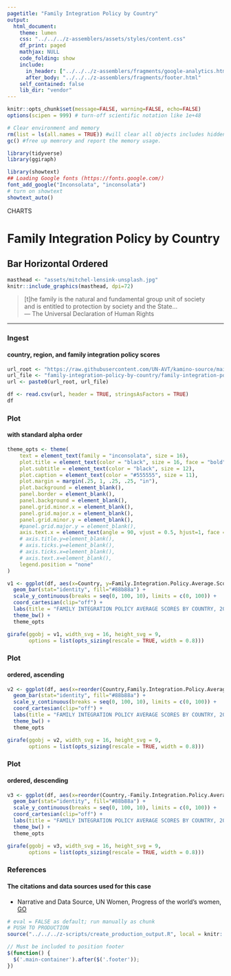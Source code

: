 ```yaml
---
pagetitle: "Family Integration Policy by Country"
output:
  html_document:
    theme: lumen
    css: "../../../z-assemblers/assets/styles/content.css"
    df_print: paged
    mathjax: NULL
    code_folding: show
    include:
      in_header: ["../../../z-assemblers/fragments/google-analytics.html", "../../../z-assemblers/fragments/header.html"]
      after_body: "../../../z-assemblers/fragments/footer.html"
    self_contained: false
    lib_dir: "vendor"
---
```


```r

knitr::opts_chunk$set(message=FALSE, warning=FALSE, echo=FALSE)
options(scipen = 999) # turn-off scientific notation like 1e+48

# Clear environment and memory
rm(list = ls(all.names = TRUE)) #will clear all objects includes hidden objects.
gc() #free up memrory and report the memory usage.

library(tidyverse)
library(ggiraph)

library(showtext)
## Loading Google fonts (https://fonts.google.com/)
font_add_google("Inconsolata", "inconsolata")
# turn on showtext
showtext_auto()

```

<div class="activity">
CHARTS
</div>

# Family Integration Policy by Country
## Bar Horizontal Ordered

```r

masthead <- "assets/mitchel-lensink-unsplash.jpg"
knitr::include_graphics(masthead, dpi=72)

```

> [t]he family is the natural and fundamental group unit of society\
  and is entitled to protection by society and the State...\
--- The Universal Declaration of Human Rights\

***

### Ingest
#### country, region, and family integration policy scores


```r

url_root <- "https://raw.githubusercontent.com/UN-AVT/kamino-source/main/sources/0-shared/data/"
url_file <- "family-integration-policy-by-country/family-integration-policy-by-country.csv"
url <- paste0(url_root, url_file)

df <- read.csv(url, header = TRUE, stringsAsFactors = TRUE)
df

```

### Plot 
#### with standard alpha order

```r

theme_opts <- theme(
    text = element_text(family = "inconsolata", size = 16), 
    plot.title = element_text(color = "black", size = 16, face = "bold"),
    plot.subtitle = element_text(color = "black", size = 12),
    plot.caption = element_text(color = "#555555", size = 11),
    plot.margin = margin(.25, 1, .25, .25, "in"),
    plot.background = element_blank(),
    panel.border = element_blank(),
    panel.background = element_blank(),
    panel.grid.minor.x = element_blank(),
    panel.grid.major.x = element_blank(),
    panel.grid.minor.y = element_blank(),
    #panel.grid.major.y = element_blank(),
    axis.text.x = element_text(angle = 90, vjust = 0.5, hjust=1, face = "bold"),
    # axis.title.y=element_blank(),
    # axis.ticks.y=element_blank(),
    # axis.ticks.x=element_blank(),
    # axis.text.x=element_blank(),
    legend.position = "none"
)

v1 <- ggplot(df, aes(x=Country, y=Family.Integration.Policy.Average.Scores)) + 
  geom_bar(stat="identity", fill="#88b88a") +
  scale_y_continuous(breaks = seq(0, 100, 10), limits = c(0, 100)) +
  coord_cartesian(clip="off") +
  labs(title = "FAMILY INTEGRATION POLICY AVERAGE SCORES BY COUNTRY, 2014", x = NULL, y = "Family integration policy average scores") +
  theme_bw() +
  theme_opts

girafe(ggobj = v1, width_svg = 16, height_svg = 9,
       options = list(opts_sizing(rescale = TRUE, width = 0.8)))

```


### Plot
#### ordered, ascending


```r

v2 <- ggplot(df, aes(x=reorder(Country,Family.Integration.Policy.Average.Scores), y=Family.Integration.Policy.Average.Scores)) + 
  geom_bar(stat="identity", fill="#88b88a") +
  scale_y_continuous(breaks = seq(0, 100, 10), limits = c(0, 100)) +
  coord_cartesian(clip="off") +
  labs(title = "FAMILY INTEGRATION POLICY AVERAGE SCORES BY COUNTRY, 2014", x = NULL, y = "Family integration policy average scores") +
  theme_bw() +
  theme_opts

girafe(ggobj = v2, width_svg = 16, height_svg = 9,
       options = list(opts_sizing(rescale = TRUE, width = 0.8)))

```


### Plot
#### ordered, descending


```r

v3 <- ggplot(df, aes(x=reorder(Country,-Family.Integration.Policy.Average.Scores), y=Family.Integration.Policy.Average.Scores)) + 
  geom_bar(stat="identity", fill="#88b88a") +
  scale_y_continuous(breaks = seq(0, 100, 10), limits = c(0, 100)) +
  coord_cartesian(clip="off") +
  labs(title = "FAMILY INTEGRATION POLICY AVERAGE SCORES BY COUNTRY, 2014", x = NULL, y = "Family integration policy average scores") +
  theme_bw() +
  theme_opts

girafe(ggobj = v3, width_svg = 16, height_svg = 9,
       options = list(opts_sizing(rescale = TRUE, width = 0.8)))

```

### References
#### The citations and data sources used for this case

* Narrative and Data Source, UN Women, Progress of the world’s women, [GO](https://www.unwomen.org/en/digital-library/progress-of-the-worlds-women){target="_blank"}


```r

# eval = FALSE as default; run manually as chunk
# PUSH TO PRODUCTION
source("../../../z-scripts/create_production_output.R", local = knitr::knit_global())

```


```js

// Must be included to position footer
$(function() {
  $('.main-container').after($('.footer'));
})

```

